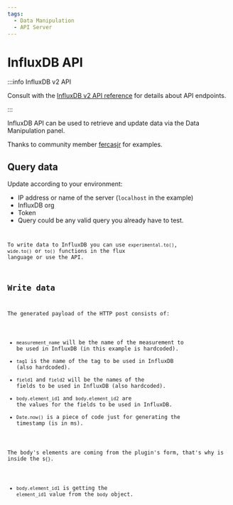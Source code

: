 ```yaml
---
tags:
  - Data Manipulation
  - API Server
---
```



# InfluxDB API

:::info InfluxDB v2 API

Consult with the [InfluxDB v2 API reference](https://docs.influxdata.com/influxdb/cloud/reference/api/) for details about API endpoints.

:::

InfluxDB API can be used to retrieve and update data via the Data Manipulation panel.

Thanks to community member [fercasjr](https://github.com/fercasjr) for examples.

## Query data

Update according to your environment:

- IP address or name of the server (`localhost` in the example)
- InfluxDB org
- Token
- Query could be any valid query you already have to test.

<Code
  url="https://github.com/VolkovLabs/volkovlabs.io/blob/main/docs/volkovlabs-form-panel/servers/influx-query.js"
  language="js"
/>

To write data to InfluxDB you can use `experimental.to()`, `wide.to()` or `to()` functions in the flux language or use the API.

## Write data

The generated payload of the HTTP post consists of:

- `measurement_name` will be the name of the measurement to be used in InfluxDB (in this example is hardcoded).
- `tag1` is the name of the tag to be used in InfluxDB (also hardcoded).
- `field1` and `field2` will be the names of the fields to be used in InfluxDB (also hardcoded).
- `body.element_id1` and `body.element_id2` are the values for the fields to be used in InfluxDB.
- `Date.now()` is a piece of code just for generating the timestamp (is in ms).

The body's elements are coming from the plugin's form, that's why is inside the `${}`.

- `body.element_id1` is getting the `element_id1` value from the `body` object.

<Code
  url="https://github.com/VolkovLabs/volkovlabs.io/blob/main/docs/volkovlabs-form-panel/servers/influx-write.js"
  language="js"
/>
